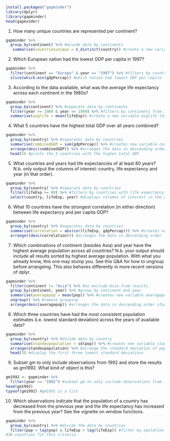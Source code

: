 
```r
install.packages("gapminder")
library(dplyr)
library(gapminder)
head(gapminder)
```
1. How many unique countries are represented per continent?
```r
gapminder %>%
  group_by(continent) %>% #divide data by continents 
   summarise(countriesunique = n_distinct(country)) #create a new variable countriesunique that has all the unique countries and then summarizes into a single table
```

2. Which European nation had the lowest GDP per capita in 1997?
```r
gapminder %>%
  filter(continent == "Europe" & year == "1997") %>% #filters by countries only in Europe and year that matches 1997
  slice(which.min(gdpPercap)) #which nation had lowest GDP per capita 
```

3. According to the data available, what was the average life expectancy across each continent in the 1980s?
```r
gapminder %>%
  group_by(continent) %>% #separate data by continents 
  filter(year >= 1980 & year <= 1989) %>% #filters by continents from 1980 to 1989 
  summarise(avglife = mean(lifeExp)) #create a new variable avglife that has all the average life expectancy of each continent and puts in a single summary
```

4. What 5 countries have the highest total GDP over all years combined?
```r
gapminder %>% 
  group_by(country) %>% #separates data by countries 
  summarise(combinedGDP = sum(gdpPercap)) %>% #creates new variable combinedGDP that is the sum of GDP over all year combined
  arrange(desc(combinedGDP)) %>% #arranges the data in descending order from country with highest total GDP 
  head(5) #prints the 5 countries with the highes total GDP
```

5. What countries and years had life expectancies of at least 80 years? N.b. only output the columns of interest: country, life expectancy and year (in that order).
```r
gapminder %>%
  group_by(country) %>% #separate data by countries
  filter(lifeExp >= 80) %>% #filters by countries with life expectancy of at least 80 years
  select(country, lifeExp, year) #displays columns of interest in the order country, life expectancy and year 
```

6. What 10 countries have the strongest correlation (in either direction) between life expectancy and per capita GDP?
```r
gapminder %>%
  group_by(country) %>% #separates data by countries
  summarise(correlation = abs(cor(lifeExp, gdpPercap))) %>% #creates new variable correlation that takes absolute value (so direction doesn't matter) of correlation between life expectancy and per capita GDP 
  arrange((desc(correlation))) #arranges the data in descending order
```

7. Which combinations of continent (besides Asia) and year have the highest average population across all countries? N.b. your output should include all results sorted by highest average population. With what you already know, this one may stump you. See this Q&A for how to ungroup before arrangeing. This also behaves differently in more recent versions of dplyr.
```r
gapminder %>%
  filter(continent != "Asia") %>% #to exclude Asia from results
  group_by(continent, year) %>% #group by continent and year 
  summarise(averagepop = mean(pop)) %>% #creates new variable averagepop to equal the average population 
  ungroup() %>% #remove grouping
  arrange(desc(averagepop)) #arranges the data in descending order starting from combination of continent and year by highest average population 
```

8. Which three countries have had the most consistent population estimates (i.e. lowest standard deviation) across the years of available data?
```r
gapminder %>%
  group_by(country) %>% #divide data by country
  summarise(standevpopulation = sd(pop)) %>% #creates new variable standevpopulation to equal standard deviation of the population
  arrange(standevpopulation) %>% #arrange the standard deviation of population from lowest to highest
  head(3) #display the first three lowest standard deviations 
```

9. Subset gm to only include observations from 1992 and store the results as gm1992. What kind of object is this?
```r
gm1992 <- gapminder %>%
  filter(year == "1992") #subset gm to only include observations from 1992 and stored as gm1992
head(gm1992)
typeof(gm1992) #gm1992 is a list 
```

10. Which observations indicate that the population of a country has decreased from the previous year and the life expectancy has increased from the previous year? See the vignette on window functions.
```r
gapminder %>%
  group_by(country) %>% #divide the data by countries
  filter(pop < lag(pop) & lifeExp > lag(lifeExp)) #filter by opulation has decreased from previous year and life expectancy has increased
#36 countries fit this criteria 
```
